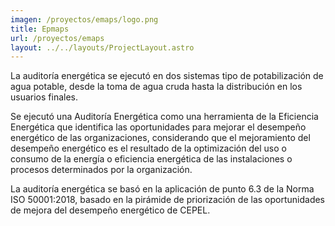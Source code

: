 ```yaml
---
imagen: /proyectos/emaps/logo.png
title: Epmaps
url: /proyectos/emaps
layout: ../../layouts/ProjectLayout.astro
---
```


<Cover img={cover} title="Epmaps"/>

<BasicSection img={p0} 
title='Auditoría energética' 
img_description='Análisis termográfico de los usos significativos de energía.'>
La auditoría energética se ejecutó en dos sistemas tipo de potabilización de agua potable, desde la toma de agua cruda hasta la distribución en los usuarios finales.


Se ejecutó una Auditoría Energética como una herramienta de la Eficiencia Energética que identifica las oportunidades para mejorar el desempeño energético de las organizaciones, considerando que el mejoramiento del desempeño energético es el resultado de la optimización del uso o consumo de la energía o eficiencia energética de las instalaciones o procesos determinados por la organización.
</BasicSection>

<MirrorSection img={p1}
img_description='Análisis eléctrico en los usos significativos de energía.'>
>
La auditoría energética se basó en la aplicación de punto 6.3 de la Norma ISO 50001:2018, basado en la pirámide de priorización de las oportunidades de mejora del desempeño energético de CEPEL.
</MirrorSection>




